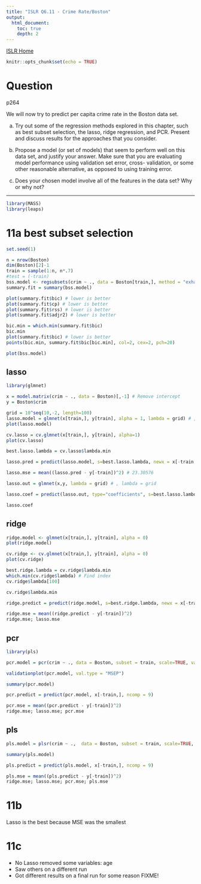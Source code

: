 ```yaml
---
title: "ISLR Q6.11 - Crime Rate/Boston"
output:
  html_document:
    toc: true
    depth: 2      
---
```

[ISLR Home](../index.html)

```r
knitr::opts_chunk$set(echo = TRUE)
```

# Question

p264

We will now try to predict per capita crime rate in the Boston data set.

(a) Try out some of the regression methods explored in this chapter, such as best subset selection, the lasso, ridge regression, and PCR. Present and discuss results for the approaches that you consider.

(b) Propose a model (or set of models) that seem to perform well on this data set, and justify your answer. Make sure that you are evaluating model performance using validation set error, cross- validation, or some other reasonable alternative, as opposed to using training error.

(c) Does your chosen model involve all of the features in the data set? Why or why not?

***

```r
library(MASS)
library(leaps)
```

# 11a best subset selection

```r
set.seed(1)

n = nrow(Boston)
dim(Boston)[2]-1
train = sample(1:n, n*.7)
#test = (-train)
bss.model <- regsubsets(crim ~ ., data = Boston[train,], method = "exhaustive", nvmax = dim(Boston)[2]-1)
summary.fit = summary(bss.model)

plot(summary.fit$bic) # lower is better
plot(summary.fit$cp) # lower is better
plot(summary.fit$rss) # lower is better
plot(summary.fit$adjr2) # lower is better

bic.min = which.min(summary.fit$bic)
bic.min
plot(summary.fit$bic) # lower is better
points(bic.min, summary.fit$bic[bic.min], col=2, cex=2, pch=20)

plot(bss.model)
```



## lasso

```r
library(glmnet)

x = model.matrix(crim ~ ., data = Boston)[,-1] # Remove intercept
y = Boston$crim

grid = 10^seq(10,-2, length=100)
lasso.model = glmnet(x[train,], y[train], alpha = 1, lambda = grid) # , lambda = grid
plot(lasso.model)

cv.lasso = cv.glmnet(x[train,], y[train], alpha=1)
plot(cv.lasso)

best.lasso.lambda = cv.lasso$lambda.min

lasso.pred = predict(lasso.model, s=best.lasso.lambda, newx = x[-train,])

lasso.mse = mean((lasso.pred - y[-train])^2) # 23.30576

lasso.out = glmnet(x,y, lambda = grid) # , lambda = grid

lasso.coef = predict(lasso.out, type="coefficients", s=best.lasso.lambda)

lasso.coef
```

## ridge

```r
ridge.model <- glmnet(x[train,], y[train], alpha = 0)
plot(ridge.model)

cv.ridge <- cv.glmnet(x[train,], y[train], alpha = 0)
plot(cv.ridge)

best.ridge.lambda = cv.ridge$lambda.min
which.min(cv.ridge$lambda) # Find index
cv.ridge$lambda[100]

cv.ridge$lambda.min 

ridge.predict = predict(ridge.model, s=best.ridge.lambda, newx = x[-train,])

ridge.mse = mean((ridge.predict - y[-train])^2)
ridge.mse; lasso.mse
```



## pcr

```r
library(pls)

pcr.model = pcr(crim ~ ., data = Boston, subset = train, scale=TRUE, validation = "CV")

validationplot(pcr.model, val.type = "MSEP")

summary(pcr.model)

pcr.predict = predict(pcr.model, x[-train,], ncomp = 9)

pcr.mse = mean((pcr.predict - y[-train])^2)
ridge.mse; lasso.mse; pcr.mse
```


## pls

```r
pls.model = plsr(crim ~ .,  data = Boston, subset = train, scale=TRUE, validation = "CV")

summary(pls.model)

pls.predict = predict(pls.model, x[-train,], ncomp = 9)

pls.mse = mean((pls.predict - y[-train])^2)
ridge.mse; lasso.mse; pcr.mse; pls.mse
```


# 11b

Lasso is the best because MSE was the smallest


# 11c

- No Lasso removed some variables: age
- Saw others on a different run
- Got different results on a final run for some reason FIXME!
